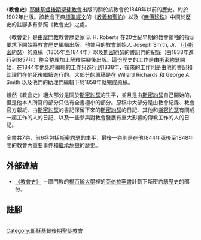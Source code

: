 {{unreferenced|time=2017-07-20T03:56:07+00:00}}
{{LDS_Movement}}
{{LDS}}

《'''教會史'''》[[耶穌基督後期聖徒教會|耶穌基督後期聖徒教會]]出版的關於該教會於1849年以前的歷史。約於1902年出版。該教會正典[[標準經文|標準經文]]的《[[教義和聖約|教義和聖約]]》以及《[[無價珍珠|無價珍珠]]》中關於歷史的註腳多有參照《教會史》之處。

《教會史》是由[[摩門教|摩門教]]教會歷史家 B. H. Roberts 在20世紀早期的教會領袖的指示要求下開始將教會歷史編輯出版。他使用的教會創始人 Joseph Smith, Jr. （[[小斯密約瑟|小斯密約瑟]]）的原稿（1805年至1844年）以及[[斯密約瑟|斯密約瑟]]的書記們的紀錄（由1838年進行到1857年）整合整理加上解釋註腳後出版。這份歷史的工作是由[[斯密約瑟|斯密約瑟]]開始，在1844年他死時編輯的工作只進行到1838年，後來的工作則是由他的書記和助理們在他死後繼續進行的。大部分的原稿是在 Willard Richards 和 George A. Smith 以及他們的助理們編輯下於1858年就完成原稿。

雖然《教會史》絕大部分是關於[[斯密約瑟|斯密約瑟]]的生平，並且是由[[斯密約瑟|斯密約瑟]]自己開始的，但是他本人所寫的部分只佔有全書極小的部分。原稿中大部分是由教會紀錄、教會官方報紙、由[[斯密約瑟|斯密約瑟]]的書記保留下來的[[斯密約瑟|斯密約瑟]]的日記、其他和[[斯密約瑟|斯密約瑟]]有關或一起工作的人的日記、以及一些參與對教會發展有重大影響的傳教工作的人的日記。

全書共7卷，前6卷包括[[斯密約瑟|斯密約瑟]]的生平，最後一卷則是在他1844年死後至1848年間的教會內重要事件和[[繼承危機_(耶穌基督後期聖徒教會)|繼承危機]]的歷史。

== 外部連結 ==
* [http://www.boap.org/LDS/History/History_of_the_Church 《教會史》] {{Wayback|url=http://www.boap.org/LDS/History/History_of_the_Church |date=20070625234849 }}－摩門教的[[楊百翰大學|楊百翰大學]]裡的[[亞伯拉罕書|亞伯拉罕書]]計劃下斯密約瑟歷史的部分。

== 註腳 ==
<div class="references-small" style="-moz-column-count:2; column-count:2;" >
<references />
</div>

[[Category:耶穌基督後期聖徒教會|Category:耶穌基督後期聖徒教會]]